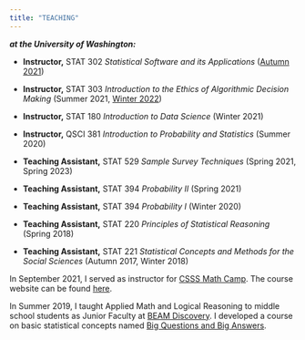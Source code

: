 ```yaml
---
title: "TEACHING"
---
```


**_at the University of Washington:_**

* **Instructor,** STAT 302 *Statistical Software and its Applications* ([Autumn 2021](https://peteragao.github.io/STAT302-AUT2021/))
* **Instructor,** STAT 303 *Introduction to the Ethics of Algorithmic Decision Making* (Summer 2021, [Winter 2022](https://peteragao.github.io/STAT498-WIN2022/))
* **Instructor,** STAT 180 *Introduction to Data Science* (Winter 2021)
* **Instructor,** QSCI 381 *Introduction to Probability and Statistics* (Summer 2020)

* **Teaching Assistant,** STAT 529 *Sample Survey Techniques* (Spring 2021, Spring 2023)
* **Teaching Assistant,** STAT 394 *Probability II* (Spring 2021)
* **Teaching Assistant,** STAT 394 *Probability I* (Winter 2020)
* **Teaching Assistant,** STAT 220 *Principles of Statistical Reasoning* (Spring 2018)
* **Teaching Assistant,** STAT 221 *Statistical Concepts and Methods for the Social Sciences* (Autumn 2017, Winter 2018)

In September 2021, I served as instructor for [CSSS Math Camp](https://csss.uw.edu/academics/math-camp). The course website can be found [here](https://peteragao.github.io/CSSS-Math-Camp-2021/).

In Summer 2019, I taught Applied Math and Logical Reasoning to middle school students as Junior Faculty at [BEAM Discovery](https://www.beammath.org/for6thgraders). I developed a course on basic statistical concepts named [Big Questions and Big Answers](https://www.beammath.org/big-questions-and-big-answers).